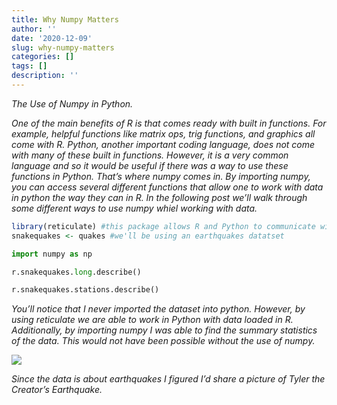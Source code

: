 ```yaml
---
title: Why Numpy Matters
author: ''
date: '2020-12-09'
slug: why-numpy-matters
categories: []
tags: []
description: ''
---
```

*The Use of Numpy in Python.*

*One of the main benefits of R is that comes ready with built in functions. For example, helpful functions like matrix ops, trig functions, and graphics all come with R. Python, another important coding language, does not come with many of these built in functions. However, it is a very common language and so it would be useful if there was a way to use these functions in Python. That's where numpy comes in. By importing numpy, you can access several different functions that allow one to work with data in python the way they can in R. In the following post we'll walk through some different ways to use numpy whiel working with data.*

```r
library(reticulate) #this package allows R and Python to communicate with each other
snakequakes <- quakes #we'll be using an earthquakes datatset

```

```python
import numpy as np

r.snakequakes.long.describe()

r.snakequakes.stations.describe()
```
*You'll notice that I never imported the dataset into python. However, by using reticulate we are able to work in Python with data loaded in R. Additionally, by importing numpy I was able to find the summary statistics of the data. This would not have been possible without the use of numpy.*

![](/2020-12-09-why-numpy-matters/index_files/Tyler,_the_Creator_-_Earfquake_(Channel_Tres_remix).jpg)

*Since the data is about earthquakes I figured I'd share a picture of Tyler the Creator's Earthquake.*
